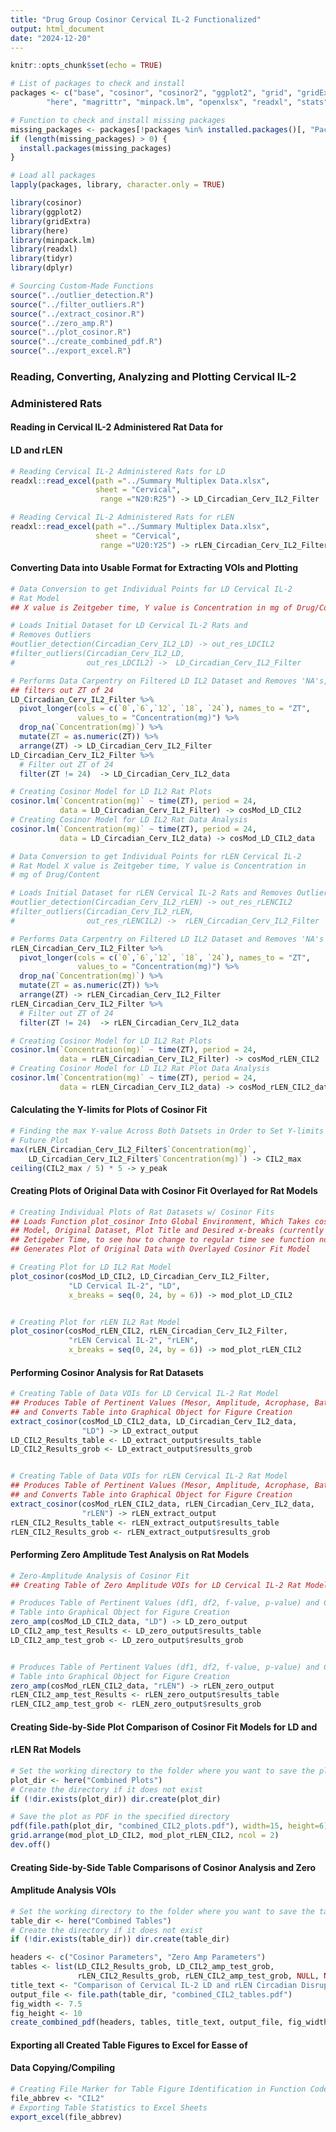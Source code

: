 ```yaml
---
title: "Drug Group Cosinor Cervical IL-2 Functionalized"
output: html_document
date: "2024-12-20"
---
```


```r
knitr::opts_chunk$set(echo = TRUE)

# List of packages to check and install
packages <- c("base", "cosinor", "cosinor2", "ggplot2", "grid", "gridExtra",
        "here", "magrittr", "minpack.lm", "openxlsx", "readxl", "stats", "tidyr", "dplyr")

# Function to check and install missing packages
missing_packages <- packages[!packages %in% installed.packages()[, "Package"]]
if (length(missing_packages) > 0) {
  install.packages(missing_packages)
}

# Load all packages
lapply(packages, library, character.only = TRUE)

library(cosinor)
library(ggplot2)
library(gridExtra)
library(here)
library(minpack.lm)
library(readxl)
library(tidyr)
library(dplyr)
```


```r
# Sourcing Custom-Made Functions
source("../outlier_detection.R")
source("../filter_outliers.R")
source("../extract_cosinor.R")
source("../zero_amp.R")
source("../plot_cosinor.R")
source("../create_combined_pdf.R")
source("../export_excel.R")
```


### Reading, Converting, Analyzing and Plotting Cervical IL-2 
### Administered Rats 
#### Reading in Cervical IL-2 Administered Rat Data for 
#### LD and rLEN
```r
# Reading Cervical IL-2 Administered Rats for LD
readxl::read_excel(path ="../Summary Multiplex Data.xlsx",
                   sheet = "Cervical",
                    range ="N20:R25") -> LD_Circadian_Cerv_IL2_Filter

# Reading Cervical IL-2 Administered Rats for rLEN
readxl::read_excel(path ="../Summary Multiplex Data.xlsx",
                   sheet = "Cervical",
                    range ="U20:Y25") -> rLEN_Circadian_Cerv_IL2_Filter
```


#### Converting Data into Usable Format for Extracting VOIs and Plotting
```r
# Data Conversion to get Individual Points for LD Cervical IL-2 
# Rat Model
## X value is Zeitgeber time, Y value is Concentration in mg of Drug/Content

# Loads Initial Dataset for LD Cervical IL-2 Rats and 
# Removes Outliers
#outlier_detection(Circadian_Cerv_IL2_LD) -> out_res_LDCIL2
#filter_outliers(Circadian_Cerv_IL2_LD, 
#                out_res_LDCIL2) ->  LD_Circadian_Cerv_IL2_Filter

# Performs Data Carpentry on Filtered LD IL2 Dataset and Removes 'NA's,
## filters out ZT of 24
LD_Circadian_Cerv_IL2_Filter %>%
  pivot_longer(cols = c(`0`,`6`,`12`, `18`, `24`), names_to = "ZT", 
               values_to = "Concentration(mg)") %>%
  drop_na(`Concentration(mg)`) %>%
  mutate(ZT = as.numeric(ZT)) %>%
  arrange(ZT) -> LD_Circadian_Cerv_IL2_Filter
LD_Circadian_Cerv_IL2_Filter %>%
  # Filter out ZT of 24
  filter(ZT != 24)  -> LD_Circadian_Cerv_IL2_data

# Creating Cosinor Model for LD IL2 Rat Plots
cosinor.lm(`Concentration(mg)` ~ time(ZT), period = 24,
           data = LD_Circadian_Cerv_IL2_Filter) -> cosMod_LD_CIL2
# Creating Cosinor Model for LD IL2 Rat Data Analysis
cosinor.lm(`Concentration(mg)` ~ time(ZT), period = 24,
           data = LD_Circadian_Cerv_IL2_data) -> cosMod_LD_CIL2_data
```

```r
# Data Conversion to get Individual Points for rLEN Cervical IL-2 
# Rat Model X value is Zeitgeber time, Y value is Concentration in 
# mg of Drug/Content

# Loads Initial Dataset for rLEN Cervical IL-2 Rats and Removes Outliers
#outlier_detection(Circadian_Cerv_IL2_rLEN) -> out_res_rLENCIL2
#filter_outliers(Circadian_Cerv_IL2_rLEN, 
#                out_res_rLENCIL2) ->  rLEN_Circadian_Cerv_IL2_Filter

# Performs Data Carpentry on Filtered LD IL2 Dataset and Removes 'NA's
rLEN_Circadian_Cerv_IL2_Filter %>%
  pivot_longer(cols = c(`0`,`6`,`12`, `18`, `24`), names_to = "ZT", 
               values_to = "Concentration(mg)") %>%
  drop_na(`Concentration(mg)`) %>%
  mutate(ZT = as.numeric(ZT)) %>%
  arrange(ZT) -> rLEN_Circadian_Cerv_IL2_Filter
rLEN_Circadian_Cerv_IL2_Filter %>%
  # Filter out ZT of 24
  filter(ZT != 24)  -> rLEN_Circadian_Cerv_IL2_data

# Creating Cosinor Model for LD IL2 Rat Plots
cosinor.lm(`Concentration(mg)` ~ time(ZT), period = 24,
           data = rLEN_Circadian_Cerv_IL2_Filter) -> cosMod_rLEN_CIL2
# Creating Cosinor Model for LD IL2 Rat Plot Data Analysis
cosinor.lm(`Concentration(mg)` ~ time(ZT), period = 24,
           data = rLEN_Circadian_Cerv_IL2_data) -> cosMod_rLEN_CIL2_data
```


#### Calculating the Y-limits for Plots of Cosinor Fit
```r
# Finding the max Y-value Across Both Datsets in Order to Set Y-limits of 
# Future Plot
max(rLEN_Circadian_Cerv_IL2_Filter$`Concentration(mg)`, 
    LD_Circadian_Cerv_IL2_Filter$`Concentration(mg)`) -> CIL2_max
ceiling(CIL2_max / 5) * 5 -> y_peak
```


#### Creating Plots of Original Data with Cosinor Fit Overlayed for Rat Models
```r
# Creating Individual Plots of Rat Datasets w/ Cosinor Fits
## Loads Function plot_cosinor Into Global Environment, Which Takes cosMod 
## Model, Original Dataset, Plot Title and Desired x-breaks (currently set for
## Zetigeber Time, to see how to change to regular time see function notes) and
## Generates Plot of Original Data with Overlayed Cosinor Fit Model

# Creating Plot for LD IL2 Rat Model
plot_cosinor(cosMod_LD_CIL2, LD_Circadian_Cerv_IL2_Filter, 
             "LD Cervical IL-2", "LD",
             x_breaks = seq(0, 24, by = 6)) -> mod_plot_LD_CIL2


# Creating Plot for rLEN IL2 Rat Model
plot_cosinor(cosMod_rLEN_CIL2, rLEN_Circadian_Cerv_IL2_Filter, 
             "rLEN Cervical IL-2", "rLEN",
             x_breaks = seq(0, 24, by = 6)) -> mod_plot_rLEN_CIL2
```


#### Performing Cosinor Analysis for Rat Datasets
```r
# Creating Table of Data VOIs for LD Cervical IL-2 Rat Model
## Produces Table of Pertinent Values (Mesor, Amplitude, Acrophase, Bathyphase)
## and Converts Table into Graphical Object for Figure Creation
extract_cosinor(cosMod_LD_CIL2_data, LD_Circadian_Cerv_IL2_data,
                "LD") -> LD_extract_output
LD_CIL2_Results_table <- LD_extract_output$results_table
LD_CIL2_Results_grob <- LD_extract_output$results_grob


# Creating Table of Data VOIs for rLEN Cervical IL-2 Rat Model
## Produces Table of Pertinent Values (Mesor, Amplitude, Acrophase, Bathyphase)
## and Converts Table into Graphical Object for Figure Creation
extract_cosinor(cosMod_rLEN_CIL2_data, rLEN_Circadian_Cerv_IL2_data,
                "rLEN") -> rLEN_extract_output
rLEN_CIL2_Results_table <- rLEN_extract_output$results_table
rLEN_CIL2_Results_grob <- rLEN_extract_output$results_grob
```


#### Performing Zero Amplitude Test Analysis on Rat Models
```r
# Zero-Amplitude Analysis of Cosinor Fit
## Creating Table of Zero Amplitude VOIs for LD Cervical IL-2 Rat Model

# Produces Table of Pertinent Values (df1, df2, f-value, p-value) and Converts 
# Table into Graphical Object for Figure Creation
zero_amp(cosMod_LD_CIL2_data, "LD") -> LD_zero_output
LD_CIL2_amp_test_Results <- LD_zero_output$results_table
LD_CIL2_amp_test_grob <- LD_zero_output$results_grob


# Produces Table of Pertinent Values (df1, df2, f-value, p-value) and Converts 
# Table into Graphical Object for Figure Creation
zero_amp(cosMod_rLEN_CIL2_data, "rLEN") -> rLEN_zero_output
rLEN_CIL2_amp_test_Results <- rLEN_zero_output$results_table
rLEN_CIL2_amp_test_grob <- rLEN_zero_output$results_grob
```


#### Creating Side-by-Side Plot Comparison of Cosinor Fit Models for LD and 
#### rLEN Rat Models
```r
# Set the working directory to the folder where you want to save the plot
plot_dir <- here("Combined Plots")
# Create the directory if it does not exist
if (!dir.exists(plot_dir)) dir.create(plot_dir)  

# Save the plot as PDF in the specified directory
pdf(file.path(plot_dir, "combined_CIL2_plots.pdf"), width=15, height=6)
grid.arrange(mod_plot_LD_CIL2, mod_plot_rLEN_CIL2, ncol = 2)
dev.off()
```


#### Creating Side-by-Side Table Comparisons of Cosinor Analysis and Zero
#### Amplitude Analysis VOIs
```r
# Set the working directory to the folder where you want to save the tables
table_dir <- here("Combined Tables")
# Create the directory if it does not exist
if (!dir.exists(table_dir)) dir.create(table_dir)  

headers <- c("Cosinor Parameters", "Zero Amp Parameters")
tables <- list(LD_CIL2_Results_grob, LD_CIL2_amp_test_grob, 
               rLEN_CIL2_Results_grob, rLEN_CIL2_amp_test_grob, NULL, NULL)
title_text <- "Comparison of Cervical IL-2 LD and rLEN Circadian Disruption Values"
output_file <- file.path(table_dir, "combined_CIL2_tables.pdf")
fig_width <- 7.5
fig_height <- 10
create_combined_pdf(headers, tables, title_text, output_file, fig_width, fig_height)
```
#### Exporting all Created Table Figures to Excel for Easse of
#### Data Copying/Compiling
```r
# Creating File Marker for Table Figure Identification in Function Code
file_abbrev <- "CIL2"
# Exporting Table Statistics to Excel Sheets
export_excel(file_abbrev)
```
